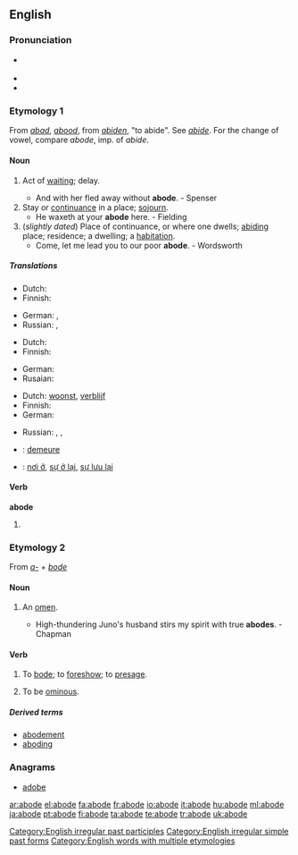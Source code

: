 ==English==

===Pronunciation===
* {{a|RP}} {{IPA|/əˈbəʊd/}}
* {{audio|en-us-abode.ogg|Audio (US)}}
* {{rhymes|əʊd}}

===Etymology 1===
From {{OE.}} ''[[abad]]'', ''[[abood]]'', from ''[[abiden]]'', "to abide". See ''[[abide]]''. For the change of vowel, compare ''abode'', imp. of ''abide''.

====Noun====
{{en-noun}}

# {{obsolete}} Act of [[waiting]]; delay.
#* And with her fled away without '''abode'''. - Spenser
# Stay or [[continuance]] in a place; [[sojourn]].
#* He waxeth at your '''abode''' here. - Fielding
# (''slightly dated'') Place of continuance, or where one dwells; [[abiding]] place; residence; a dwelling; a [[habitation]].
#* Come, let me lead you to our poor '''abode'''. - Wordsworth

=====Translations=====
{{trans-top|obsolete: act of waiting}}
* Dutch: {{t+|nl|wachten}}
* Finnish: {{t|fi|viivytys}}
{{trans-mid}}
* German: {{t+|de|verweile}}, {{t+|de|warten}}
* Russian: {{t+|ru|задержка|f|tr=zad'éržka|sc=Cyrl}}, {{t|ru|промедление|n|tr=prom'edl'énije|sc=Cyrl}}
{{trans-bottom}}

{{trans-top|stay or continuance in a place; sojourn}}
* Dutch: {{t|nl|verblijf|n}}
* Finnish: {{t|fi|oleskelu}}
{{trans-mid}}
* German: {{t+|de|verweile}}
* Rusaian: {{t|ru|пребывание|n|tr=pr'ebyvánije|sc=Cyrl}}
{{trans-bottom}}

{{trans-top|slightly dated: residence}}
* Dutch: [[woonst]], [[verblijf]]
* Finnish: {{t+|fi|asunto}}
* German: {{t+|de|Bleibe|f}}
{{trans-mid}}
* Russian: {{t+|ru|жилище|n|tr=žilíš'e|sc=Cyrl}}, {{t|ru|обиталище|n|tr=obitáliš'e|sc=Cyrl}}, {{t|ru|обитель|f|tr=obít'el'|sc=Cyrl}}
{{trans-bottom}}

{{checktrans-top}}
* {{ttbc|French}}: [[demeure]]
* {{ttbc|Vietnamese}}: [[nơi ở]], [[sự ở lại]], [[sự lưu lại]]
{{trans-bottom}}

====Verb====
'''abode'''

# {{past of|[[abide]]}}

===Etymology 2===
From ''[[a-]]'' + ''[[bode]]''

====Noun====
{{en-noun}}

# {{obsolete}} An [[omen]].
#* High-thundering Juno's husband stirs my spirit with true '''abodes'''. - Chapman

====Verb====
{{en-verb|abod|ing}}

# {{transitive}} {{obsolete}} To [[bode]]; to [[foreshow]]; to [[presage]].
# {{intransitive}} {{obsolete}} To be [[ominous]].

=====Derived terms=====
* [[abodement]]
* [[aboding]]

===Anagrams===
* [[adobe]]

[[Category:English irregular past participles]]
[[Category:English irregular simple past forms]]
[[Category:English words with multiple etymologies]]

[[ar:abode]]
[[el:abode]]
[[fa:abode]]
[[fr:abode]]
[[io:abode]]
[[it:abode]]
[[hu:abode]]
[[ml:abode]]
[[ja:abode]]
[[pt:abode]]
[[fi:abode]]
[[ta:abode]]
[[te:abode]]
[[tr:abode]]
[[uk:abode]]